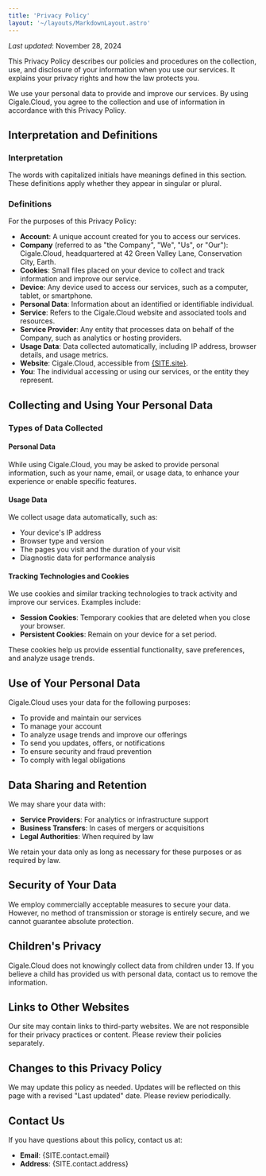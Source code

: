 ```yaml
---
title: 'Privacy Policy'
layout: '~/layouts/MarkdownLayout.astro'
---
```



_Last updated_: November 28, 2024

This Privacy Policy describes our policies and procedures on the collection, use, and disclosure of your information when you use our services. It explains your privacy rights and how the law protects you.

We use your personal data to provide and improve our services. By using Cigale.Cloud, you agree to the collection and use of information in accordance with this Privacy Policy.

## Interpretation and Definitions

### Interpretation

The words with capitalized initials have meanings defined in this section. These definitions apply whether they appear in singular or plural.

### Definitions

For the purposes of this Privacy Policy:

- **Account**: A unique account created for you to access our services.
- **Company** (referred to as "the Company", "We", "Us", or "Our"): Cigale.Cloud, headquartered at 42 Green Valley Lane, Conservation City, Earth.
- **Cookies**: Small files placed on your device to collect and track information and improve our service.
- **Device**: Any device used to access our services, such as a computer, tablet, or smartphone.
- **Personal Data**: Information about an identified or identifiable individual.
- **Service**: Refers to the Cigale.Cloud website and associated tools and resources.
- **Service Provider**: Any entity that processes data on behalf of the Company, such as analytics or hosting providers.
- **Usage Data**: Data collected automatically, including IP address, browser details, and usage metrics.
- **Website**: Cigale.Cloud, accessible from [{SITE.site}]({SITE.site}).
- **You**: The individual accessing or using our services, or the entity they represent.

## Collecting and Using Your Personal Data

### Types of Data Collected

#### Personal Data

While using Cigale.Cloud, you may be asked to provide personal information, such as your name, email, or usage data, to enhance your experience or enable specific features.

#### Usage Data

We collect usage data automatically, such as:

- Your device's IP address
- Browser type and version
- The pages you visit and the duration of your visit
- Diagnostic data for performance analysis

#### Tracking Technologies and Cookies

We use cookies and similar tracking technologies to track activity and improve our services. Examples include:

- **Session Cookies**: Temporary cookies that are deleted when you close your browser.
- **Persistent Cookies**: Remain on your device for a set period.

These cookies help us provide essential functionality, save preferences, and analyze usage trends.

## Use of Your Personal Data

Cigale.Cloud uses your data for the following purposes:

- To provide and maintain our services
- To manage your account
- To analyze usage trends and improve our offerings
- To send you updates, offers, or notifications
- To ensure security and fraud prevention
- To comply with legal obligations

## Data Sharing and Retention

We may share your data with:

- **Service Providers**: For analytics or infrastructure support
- **Business Transfers**: In cases of mergers or acquisitions
- **Legal Authorities**: When required by law

We retain your data only as long as necessary for these purposes or as required by law.

## Security of Your Data

We employ commercially acceptable measures to secure your data. However, no method of transmission or storage is entirely secure, and we cannot guarantee absolute protection.

## Children's Privacy

Cigale.Cloud does not knowingly collect data from children under 13. If you believe a child has provided us with personal data, contact us to remove the information.

## Links to Other Websites

Our site may contain links to third-party websites. We are not responsible for their privacy practices or content. Please review their policies separately.

## Changes to this Privacy Policy

We may update this policy as needed. Updates will be reflected on this page with a revised "Last updated" date. Please review periodically.

## Contact Us

If you have questions about this policy, contact us at:

- **Email**: {SITE.contact.email}
- **Address**: {SITE.contact.address}
